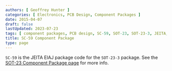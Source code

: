 ```yaml
---
authors: [ Geoffrey Hunter ]
categories: [ Electronics, PCB Design, Component Packages ]
date: 2015-04-07
draft: false
lastUpdated: 2023-07-23
tags: [ component packages, PCB design, SC-59, SOT-23, SOT-23-3, JEITA, EIAJ ]
title: SC-59 Component Package
type: page
---
```



`SC-59` is the JEITA EIAJ package code for the `SOT-23-3` package. See the [SOT-23 Component Package page](/pcb-design/component-packages/sot-23-component-package/) for more info.
